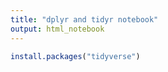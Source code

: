 ```yaml
---
title: "dplyr and tidyr notebook"
output: html_notebook
---
```




```r
install.packages("tidyverse")
```
